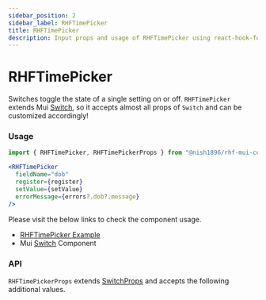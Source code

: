 ```yaml
---
sidebar_position: 2
sidebar_label: RHFTimePicker
title: RHFTimePicker
description: Input props and usage of RHFTimePicker using react-hook-form.
---
```



# RHFTimePicker

Switches toggle the state of a single setting on or off. `RHFTimePicker` extends Mui [Switch](https://mui.com/material-ui/react-switch/),
so it accepts almost all props of `Switch` and can be customized accordingly!

### Usage

```js
import { RHFTimePicker, RHFTimePickerProps } from "@nish1896/rhf-mui-components";
```

```jsx
<RHFTimePicker
  fieldName="dob"
  register={register}
  setValue={setValue}
  errorMessage={errors?.dob?.message}
/>
```

Please visit the below links to check the component usage.

- [RHFTimePicker Example](https://mui.com/material-ui/react-switch/)
- Mui [Switch](https://mui.com/material-ui/react-switch/) Component

### API

`RHFTimePickerProps` extends [SwitchProps](https://mui.com/material-ui/api/switch/) and accepts the following additional values.

<RHFTimePickerPropsTable />
